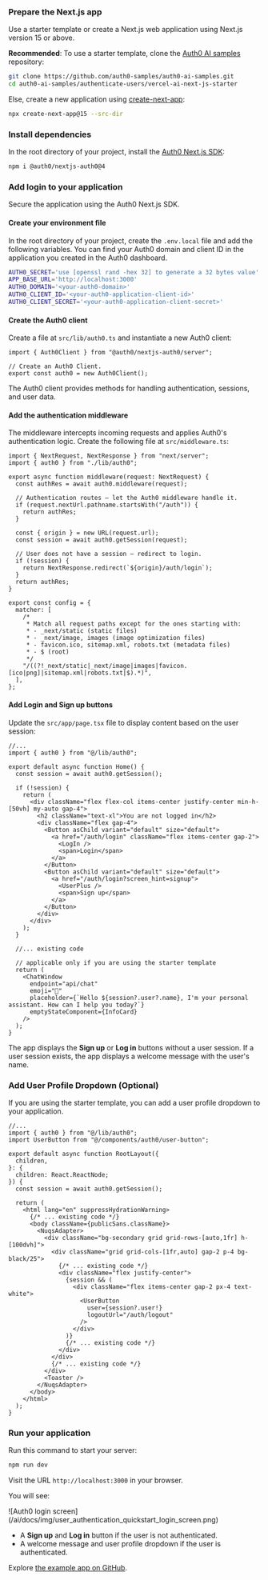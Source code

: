 ### Prepare the Next.js app

Use a starter template or create a Next.js web application using Next.js version 15 or above.

**Recommended**: To use a starter template, clone the [Auth0 AI samples](https://github.com/auth0-samples/auth0-ai-samples) repository:

```bash
git clone https://github.com/auth0-samples/auth0-ai-samples.git
cd auth0-ai-samples/authenticate-users/vercel-ai-next-js-starter
```

Else, create a new application using [create-next-app](https://nextjs.org/docs/app/getting-started/installation):

```bash
npx create-next-app@15 --src-dir
```

### Install dependencies

In the root directory of your project, install the [Auth0 Next.js SDK](http://next.js/):

```bash
npm i @auth0/nextjs-auth0@4
```

### Add login to your application

Secure the application using the Auth0 Next.js SDK.

#### Create your environment file

In the root directory of your project, create the `.env.local` file and add the following variables. You can find your Auth0 domain and client ID in the application you created in the Auth0 dashboard.

```bash .env.local
AUTH0_SECRET='use [openssl rand -hex 32] to generate a 32 bytes value'
APP_BASE_URL='http://localhost:3000'
AUTH0_DOMAIN='<your-auth0-domain>'
AUTH0_CLIENT_ID='<your-auth0-application-client-id>'
AUTH0_CLIENT_SECRET='<your-auth0-application-client-secret>'
```

#### Create the Auth0 client

Create a file at `src/lib/auth0.ts` and instantiate a new Auth0 client:

```tsx src/lib/auth0.ts lines
import { Auth0Client } from "@auth0/nextjs-auth0/server";

// Create an Auth0 Client.
export const auth0 = new Auth0Client();
```

The Auth0 client provides methods for handling authentication, sessions, and user data.

#### Add the authentication middleware

The middleware intercepts incoming requests and applies Auth0's authentication logic. Create the following file at `src/middleware.ts`:

```tsx src/middleware.ts lines
import { NextRequest, NextResponse } from "next/server";
import { auth0 } from "./lib/auth0";

export async function middleware(request: NextRequest) {
  const authRes = await auth0.middleware(request);

  // Authentication routes — let the Auth0 middleware handle it.
  if (request.nextUrl.pathname.startsWith("/auth")) {
    return authRes;
  }

  const { origin } = new URL(request.url);
  const session = await auth0.getSession(request);

  // User does not have a session — redirect to login.
  if (!session) {
    return NextResponse.redirect(`${origin}/auth/login`);
  }
  return authRes;
}

export const config = {
  matcher: [
    /*
     * Match all request paths except for the ones starting with:
     * - _next/static (static files)
     * - _next/image, images (image optimization files)
     * - favicon.ico, sitemap.xml, robots.txt (metadata files)
     * - $ (root)
     */
    "/((?!_next/static|_next/image|images|favicon.[ico|png]|sitemap.xml|robots.txt|$).*)",
  ],
};
```

#### Add Login and Sign up buttons

Update the `src/app/page.tsx` file to display content based on the user session:

```tsx src/app/page.tsx lines highlight={5,7-27, 36}
//...
import { auth0 } from "@/lib/auth0";

export default async function Home() {
  const session = await auth0.getSession();

  if (!session) {
    return (
      <div className="flex flex-col items-center justify-center min-h-[50vh] my-auto gap-4">
        <h2 className="text-xl">You are not logged in</h2>
        <div className="flex gap-4">
          <Button asChild variant="default" size="default">
            <a href="/auth/login" className="flex items-center gap-2">
              <LogIn />
              <span>Login</span>
            </a>
          </Button>
          <Button asChild variant="default" size="default">
            <a href="/auth/login?screen_hint=signup">
              <UserPlus />
              <span>Sign up</span>
            </a>
          </Button>
        </div>
      </div>
    );
  }

  //... existing code

  // applicable only if you are using the starter template
  return (
    <ChatWindow
      endpoint="api/chat"
      emoji="🤖"
      placeholder={`Hello ${session?.user?.name}, I'm your personal assistant. How can I help you today?`}
      emptyStateComponent={InfoCard}
    />
  );
}
```

The app displays the **Sign up** or **Log in** buttons without a user session. If a user session exists, the app displays a welcome message with the user's name.

### Add User Profile Dropdown (Optional)

If you are using the starter template, you can add a user profile dropdown to your application.

```tsx src/app/layout.tsx lines expandable highlight={2,3,10,21-28}
//...
import { auth0 } from "@/lib/auth0";
import UserButton from "@/components/auth0/user-button";

export default async function RootLayout({
  children,
}: {
  children: React.ReactNode;
}) {
  const session = await auth0.getSession();

  return (
    <html lang="en" suppressHydrationWarning>
      {/* ... existing code */}
      <body className={publicSans.className}>
        <NuqsAdapter>
          <div className="bg-secondary grid grid-rows-[auto,1fr] h-[100dvh]">
            <div className="grid grid-cols-[1fr,auto] gap-2 p-4 bg-black/25">
              {/* ... existing code */}
              <div className="flex justify-center">
                {session && (
                  <div className="flex items-center gap-2 px-4 text-white">
                    <UserButton
                      user={session?.user!}
                      logoutUrl="/auth/logout"
                    />
                  </div>
                )}
                {/* ... existing code */}
              </div>
            </div>
            {/* ... existing code */}
          </div>
          <Toaster />
        </NuqsAdapter>
      </body>
    </html>
  );
}
```

### Run your application

Run this command to start your server:

```bash
npm run dev
```

Visit the URL `http://localhost:3000` in your browser.

You will see:

<Frame>
  ![Auth0 login screen](/ai/docs/img/user_authentication_quickstart_login_screen.png)
</Frame>

- A **Sign up** and **Log in** button if the user is not authenticated.
- A welcome message and user profile dropdown if the user is authenticated.

Explore [the example app on GitHub](https://github.com/auth0-samples/auth0-ai-samples/tree/main/authenticate-users/vercel-ai-next-js).
